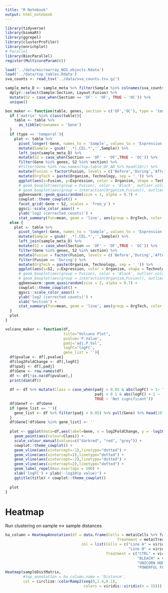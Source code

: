 ```yaml
---
title: "R Notebook"
output: html_notebook
---
```


```r
library(tidyverse)
library(biomaRt)
library(ggrepel)
library(clusterProfiler)
library(enrichplot)
# Parallel
library(BiocParallel)
register(MulticoreParam(6))

load('../data/microarray_NGS_objects.Rdata')
load('../data/top_tables.Rdata')
sva_counts <- read_tsv('../data/sva_counts.tsv.gz')

sample_meta_D <- sample_meta %>% filter(Sample %in% colnames(sva_counts)) %>%
  dplyr::select(Sample:Section, Layout:Fusion) %>%
  mutate(S2 = case_when(Section == 'OF' ~ 'OF', TRUE ~ 'OC')) %>%
  unique()

box_maker <- function(table, genes, section = c('OF','OC'), type = 'temporal'){
  if ('matrix' %in% class(table)){
    table <- table %>%
      as_tibble(rownames = 'Gene')
  }
  if (type == 'temporal'){
    plot <- table %>% 
      pivot_longer(-Gene, names_to = 'Sample', values_to = 'Expression') %>%
      mutate(Sample = gsub('_.*|.CEL.*','',Sample)) %>%
      left_join(sample_meta_D) %>%
      mutate(S2 = case_when(Section == 'OF' ~ 'OF',TRUE ~ 'OC')) %>%
      filter(Gene %in% genes, S2 %in% section) %>%
      #filter(Gene %in% row.names(top.table_OF_AD %>% head(10))) %>%
      mutate(Fusion = factor(Fusion, levels = c('Before','During','After'))) %>%
      mutate(OrgTech = paste(Organism, Technology, sep = '_')) %>% 
      ggplot(aes(x=Fusion, y=Expression, color = Organism, shape = Technology)) +
      # geom_boxplot(aes(group = Fusion), color = 'Black', outlier.colour = NA) +
      # geom_boxplot(aes(group = interaction(Organism,Fusion)), outlier.colour = NA) +
      ggbeeswarm::geom_quasirandom(size = 3, alpha = 0.7) +
      cowplot::theme_cowplot() +
      facet_grid(~Gene + S2, scales = 'free_y') +
      ggsci::scale_color_aaas() +
      ylab('log2 (corrected counts)') +
      stat_summary(fun=mean, geom = 'line', aes(group = OrgTech, color = Organism)) }
  else {
    plot <- table %>% 
      pivot_longer(-Gene, names_to = 'Sample', values_to = 'Expression') %>%
      mutate(Sample = gsub('_.*|.CEL.*','',Sample)) %>%
      left_join(sample_meta_D) %>%
      mutate(S2 = case_when(Section == 'OF' ~ 'OF',TRUE ~ 'OC')) %>%
      filter(Gene %in% genes, S2 %in% section) %>%
      mutate(Fusion = factor(Fusion, levels = c('Before','During','After'))) %>%
      filter(Fusion == 'During') %>% 
      mutate(OrgTech = paste(Organism, Technology, sep = '_')) %>% 
      ggplot(aes(x=S2, y=Expression, color = Organism, shape = Technology)) +
      # geom_boxplot(aes(group = Fusion), color = 'Black', outlier.colour = NA) +
      # geom_boxplot(aes(group = interaction(Organism,Fusion)), outlier.colour = NA) +
      ggbeeswarm::geom_quasirandom(size = 3, alpha = 0.7) +
      cowplot::theme_cowplot() +
      ggsci::scale_color_aaas() +
      ylab('log2 (corrected counts)') +
      xlab('Section') +
      stat_summary(fun=mean, geom = 'line', aes(group = OrgTech, color = Organism)) + facet_wrap(~Gene)
  }
  plot
}

volcano_maker <- function(df, 
                          title="Volcano Plot", 
                          pvalue='P.Value', 
                          padj='adj.P.Val', 
                          logFC='logFC', 
                          gene_list = ''){
  df$pvalue <- df[,pvalue]
  df$log2FoldChange <- df[,logFC]
  df$padj <- df[,padj]
  df$Gene <- row.names(df)
  df <- df[!is.na(df$pvalue),]
  print(dim(df))
  
  df <- df %>% mutate(Class = case_when(padj < 0.05 & abs(logFC) > 1~ "FDR < 0.05 & logFC > 1",
                                        padj < 0.1 & abs(logFC) > 1 ~ 'FDR < 0.1 & logFC > 1',
                                        TRUE ~ 'Not significant'))
  df$GeneT <- df$Gene
  if (gene_list == ''){
    gene_list <- df %>% filter(padj < 0.05) %>% pull(Gene) %>% head(10)
  }
  df$Gene[!df$Gene %in% gene_list] <- ''
  
  plot <- ggplot(data=df,aes(label=Gene, x = log2FoldChange, y = -log10(pvalue))) +
    geom_point(aes(colour=Class)) +
    scale_colour_manual(values=c("darkred", "red", "grey")) +
    cowplot::theme_cowplot() +
    geom_vline(aes(xintercept=-1),linetype="dotted") +
    geom_vline(aes(xintercept=1),linetype="dotted") +
    geom_vline(aes(xintercept=-2),linetype="dotted") +
    geom_vline(aes(xintercept=2),linetype="dotted") +
    geom_label_repel(max.overlaps = 100) +
    xlab('logFC') + ylab('-log10(p value)') +
    ggtitle(title) + cowplot::theme_cowplot()
  
  plot
}
```


# Heatmap
Run clustering on sample <-> sample distances

```r

ha_column = HeatmapAnnotation(df = data.frame(Cells = meta$Cells %>% factor(),
                                                  Treatment = meta$Treatment %>% factor()),
                                  col = list(Cells = c("Line A" = viridis::viridis(20)[6], 
                                                       "Line B" = viridis::viridis(20)[14]),
                                             Treatment = c("CTRL" = viridis::magma(20)[3], 
                                                           "BLEACH" = viridis::magma(20)[7], 
                                                           "UNICORN HORNS" = viridis::magma(20)[11],
                                                           "POWERFUL FLASHLIGHT" =  viridis::magma(20)[15])))
Heatmap(sampleDistMatrix, 
        #top_annotation = ha_column,name = 'Distance',
        col = circlize::colorRamp2(seq(0,1.4,0.1), 
                                   colors = viridis::viridis(n = 15)))
```
